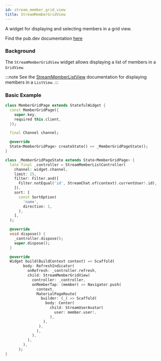 ```yaml
---
id: stream_member_grid_view
title: StreamMemberGridView
---
```


A widget for displaying and selecting members in a grid view.

Find the pub.dev documentation [here](https://pub.dev/documentation/stream_chat_flutter/latest/stream_chat_flutter/StreamMemberGridView-class.html)

### Background

The `StreamMemberGridView` widget allows displaying a list of members in a `GridView`.

:::note
See the [StreamMemberListView](./stream_member_list_view.mdx) documentation for displaying members in a `ListView`.
:::

### Basic Example

```dart
class MemberGridPage extends StatefulWidget {
  const MemberGridPage({
    super.key,
    required this.client,
  });

  final Channel channel;

  @override
  State<MemberGridPage> createState() => _MemberGridPageState();
}

class _MemberGridPageState extends State<MemberGridPage> {
  late final _controller = StreamMemberListController(
    channel: widget.channel,
    limit: 25,
    filter: Filter.and([
      Filter.notEqual('id', StreamChat.of(context).currentUser!.id),
    ]),
    sort: [
      const SortOption(
        'name',
        direction: 1,
      ),
    ],
  );

  @override
  void dispose() {
    _controller.dispose();
    super.dispose();
  }

  @override
  Widget build(BuildContext context) => Scaffold(
        body: RefreshIndicator(
          onRefresh: _controller.refresh,
          child: StreamMemberGridView(
            controller: _controller,
            onMemberTap: (member) => Navigator.push(
              context,
              MaterialPageRoute(
                builder: (_) => Scaffold(
                  body: Center(
                    child: StreamUserAvatar(
                      user: member.user!,
                    ),
                 ),
               ),
              ),
            ),
          ),
        ),
      );
}
```
